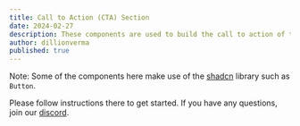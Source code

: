 ```yaml
---
title: Call to Action (CTA) Section
date: 2024-02-27
description: These components are used to build the call to action of the website.
author: dillionverma
published: true
---
```


Note: Some of the components here make use of the [shadcn](https://ui.shadcn.com) library such as `Button`.

Please follow instructions there to get started. If you have any questions, join our [discord](https://discord.gg/WfefJAwQhF).

<BlockPreview name="call-to-action-1" />
<BlockPreview name="call-to-action-2" />
